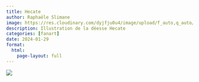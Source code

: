 ```yaml
---
title: Hecate
author: Raphaële Slimane
image: https://res.cloudinary.com/dyjfju0u4/image/upload/f_auto,q_auto/v1757411583/deesse_qxyz1d.png
description: Illustration de la déesse Hecate
categories: [fanart]
date: 2024-01-29
format:
  html:
    page-layout: full
---
```


![](https://res.cloudinary.com/dyjfju0u4/image/upload/f_auto,q_auto/v1757411583/deesse_qxyz1d.png)
